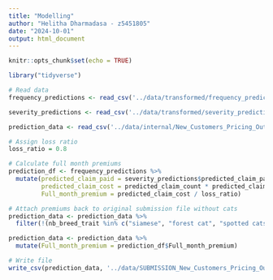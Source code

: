 ```yaml
---
title: "Modelling"
author: "Helitha Dharmadasa - z5451805"
date: "2024-10-01"
output: html_document
---
```


```r
knitr::opts_chunk$set(echo = TRUE)
```

```r
library("tidyverse")
```


```r
# Read data
frequency_predictions <- read_csv('../data/transformed/frequency_predictions.csv', col_names = TRUE)

severity_predictions <- read_csv('../data/transformed/severity_predictions.csv', col_names = TRUE)

prediction_data <- read_csv('../data/internal/New_Customers_Pricing_Output_File.csv', col_names = TRUE)
```

```r
# Assign loss ratio
loss_ratio = 0.8

# Calculate full month premiums
prediction_df <- frequency_predictions %>%
  mutate(predicted_claim_paid = severity_predictions$predicted_claim_paid,
         predicted_claim_cost = predicted_claim_count * predicted_claim_paid,
         Full_month_premium = predicted_claim_cost / loss_ratio)

```

```r
# Attach premiums back to original submission file without cats
prediction_data <- prediction_data %>%
  filter(!(nb_breed_trait %in% c("siamese", "forest cat", "spotted cats", "persian", "burmese")))

prediction_data <- prediction_data %>%
  mutate(Full_month_premium = prediction_df$Full_month_premium)
```

```r
# Write file
write_csv(prediction_data, '../data/SUBMISSION_New_Customers_Pricing_Output_File.csv')
```













